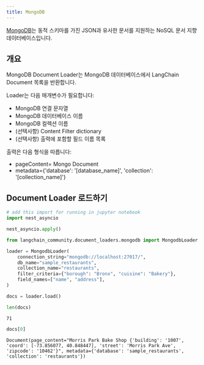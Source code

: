 ```yaml
---
title: MongoDB
---
```


[MongoDB](https://www.mongodb.com/)는 동적 스키마를 가진 JSON과 유사한 문서를 지원하는 NoSQL 문서 지향 데이터베이스입니다.

## 개요

MongoDB Document Loader는 MongoDB 데이터베이스에서 LangChain Document 목록을 반환합니다.

Loader는 다음 매개변수가 필요합니다:

* MongoDB 연결 문자열
* MongoDB 데이터베이스 이름
* MongoDB 컬렉션 이름
* (선택사항) Content Filter dictionary
* (선택사항) 출력에 포함할 필드 이름 목록

출력은 다음 형식을 따릅니다:

* pageContent= Mongo Document
* metadata=\{'database': '[database_name]', 'collection': '[collection_name]'\}

## Document Loader 로드하기

```python
# add this import for running in jupyter notebook
import nest_asyncio

nest_asyncio.apply()
```

```python
from langchain_community.document_loaders.mongodb import MongodbLoader
```

```python
loader = MongodbLoader(
    connection_string="mongodb://localhost:27017/",
    db_name="sample_restaurants",
    collection_name="restaurants",
    filter_criteria={"borough": "Bronx", "cuisine": "Bakery"},
    field_names=["name", "address"],
)
```

```python
docs = loader.load()

len(docs)
```

```output
71
```

```python
docs[0]
```

```output
Document(page_content="Morris Park Bake Shop {'building': '1007', 'coord': [-73.856077, 40.848447], 'street': 'Morris Park Ave', 'zipcode': '10462'}", metadata={'database': 'sample_restaurants', 'collection': 'restaurants'})
```